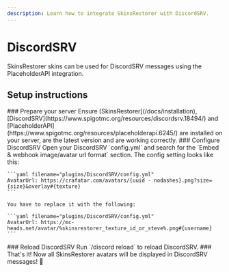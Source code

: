 ```yaml
---
description: Learn how to integrate SkinsRestorer with DiscordSRV.
---
```




# DiscordSRV

SkinsRestorer skins can be used for DiscordSRV messages using the PlaceholderAPI integration.

## Setup instructions

<Steps>
  <Step>
    ### Prepare your server
    Ensure [SkinsRestorer](/docs/installation), [DiscordSRV](https://www.spigotmc.org/resources/discordsrv.18494/) and
    [PlaceholderAPI](https://www.spigotmc.org/resources/placeholderapi.6245/) are installed on your server, are the
    latest version and are working correctly.
  </Step>

  <Step>
    ### Configure DiscordSRV
    Open your DiscordSRV `config.yml` and search for the `Embed & webhook image/avatar url format` section.
    The config setting looks like this:

    ```yaml filename="plugins/DiscordSRV/config.yml"
    AvatarUrl: https://crafatar.com/avatars/{uuid - nodashes}.png?size={size}&overlay#{texture}
    ```

    You have to replace it with the following:

    ```yaml filename="plugins/DiscordSRV/config.yml"
    AvatarUrl: https://mc-heads.net/avatar/%skinsrestorer_texture_id_or_steve%.png#{username}
    ```
  </Step>

  <Step>
    ### Reload DiscordSRV
    Run `/discord reload` to reload DiscordSRV.
  </Step>

  <Step>
    ### That's it!
    Now all SkinsRestorer avatars will be displayed in DiscordSRV messages! 🎉
  </Step>
</Steps>
